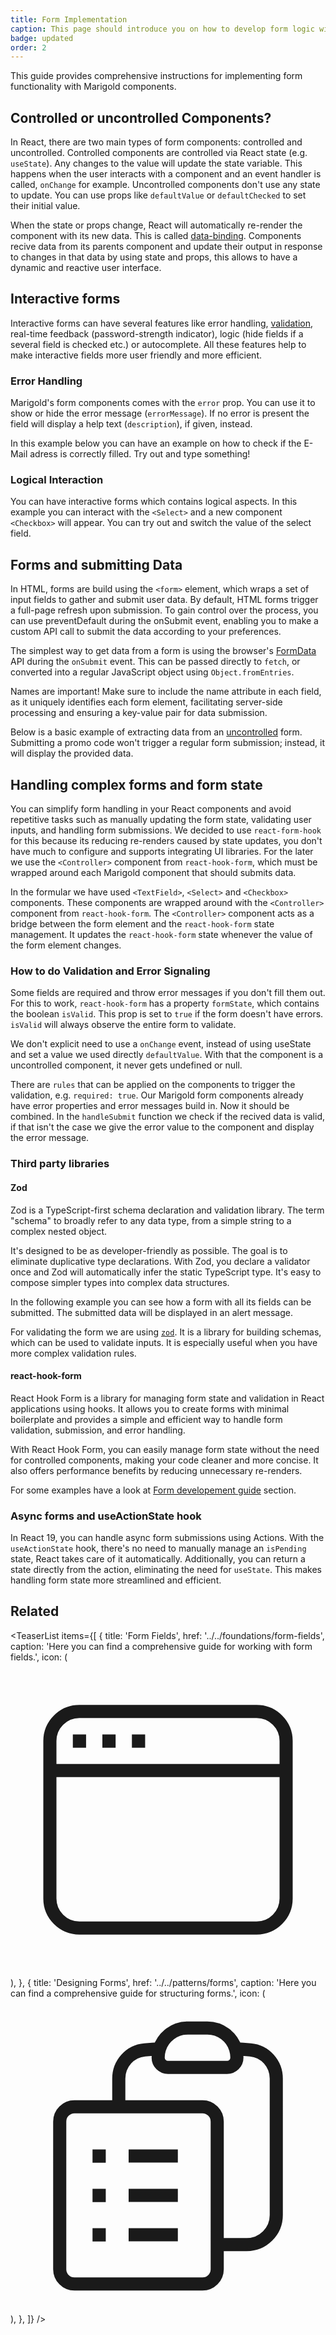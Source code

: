 ```yaml
---
title: Form Implementation
caption: This page should introduce you on how to develop form logic with Marigold.
badge: updated
order: 2
---
```


This guide provides comprehensive instructions for implementing form functionality with Marigold components.

## Controlled or uncontrolled Components?

In React, there are two main types of form components: controlled and uncontrolled.
Controlled components are controlled via React state (e.g. `useState`). Any changes to the value will update the state variable. This happens when the user interacts with a component and an event handler is called, `onChange` for example.
Uncontrolled components don't use any state to update. You can use props like `defaultValue` or `defaultChecked` to set their initial value.

When the state or props change, React will automatically re-render the component with its new data. This is called [data-binding](https://www.joshwcomeau.com/react/data-binding/). Components recive data from its parents component and update their output in response to changes in that data by using state and props, this allows to have a dynamic and reactive user interface.

## Interactive forms

Interactive forms can have several features like error handling, [validation](/foundations/validation), real-time feedback (password-strength indicator), logic (hide fields if a several field is checked etc.) or autocomplete.
All these features help to make interactive fields more user friendly and more efficient.

### Error Handling

Marigold's form components comes with the `error` prop. You can use it to show or hide the error message (`errorMessage`). If no error is present the field will display a help text (`description`), if given, instead.

In this example below you can have an example on how to check if the E-Mail adress is correctly filled.
Try out and type something!

<ComponentDemo file="./error-handling.demo.tsx" />

### Logical Interaction

You can have interactive forms which contains logical aspects. In this example you can interact with the `<Select>` and a new component `<Checkbox>` will appear. You can try out and switch the value of the select field.

<ComponentDemo file="./logical-interaction.demo.tsx" />

## Forms and submitting Data

In HTML, forms are build using the `<form>` element, which wraps a set of input fields to gather and submit user data. By default, HTML forms trigger a full-page refresh upon submission. To gain control over the process, you can use preventDefault during the onSubmit event, enabling you to make a custom API call to submit the data according to your preferences.

The simplest way to get data from a form is using the browser's [FormData](https://developer.mozilla.org/en-US/docs/Web/API/FormData) API during the `onSubmit` event. This can be passed directly to `fetch`, or converted into a regular JavaScript object using `Object.fromEntries`.

<SectionMessage variant="info">
  <SectionMessage.Title>Names are important!</SectionMessage.Title>
  <SectionMessage.Content>
    Make sure to include the name attribute in each field, as it uniquely
    identifies each form element, facilitating server-side processing and
    ensuring a key-value pair for data submission.
  </SectionMessage.Content>
</SectionMessage>

Below is a basic example of extracting data from an [uncontrolled](https://react.dev/learn/sharing-state-between-components#controlled-and-uncontrolled-components) form. Submitting a promo code won't trigger a regular form submission; instead, it will display the provided data.

<ComponentDemo file="./building-forms-submit.demo.tsx" />

## Handling complex forms and form state

You can simplify form handling in your React components and avoid repetitive tasks such as manually updating the form state, validating user inputs, and handling form submissions.
We decided to use `react-form-hook` for this because its reducing re-renders caused by state updates, you don't have much to configure and supports integrating UI libraries.
For the later we use the `<Controller>` component from `react-hook-form`, which must be wrapped around each Marigold component that should submits data.

In the formular we have used `<TextField>`, `<Select>` and `<Checkbox>` components. These components are wrapped around with the `<Controller>` component from `react-hook-form`. The `<Controller>` component acts as a bridge between the form element and the `react-hook-form` state management. It updates the `react-hook-form` state whenever the value of the form element changes.

<ComponentDemo file="./building-forms-hook-form.demo.tsx" />

### How to do Validation and Error Signaling

Some fields are required and throw error messages if you don't fill them out.
For this to work, `react-hook-form` has a property `formState`, which contains the boolean `isValid`. This prop is set to `true` if the form doesn't have errors. `isValid` will always observe the entire form to validate.

We don't explicit need to use a `onChange` event, instead of using useState and set a value we used directly `defaultValue`. With that the component is a uncontrolled component, it never gets undefined or null.

There are `rules` that can be applied on the components to trigger the validation, e.g. `required: true`. Our Marigold form components already have error properties and error messages build in. Now it should be combined. In the `handleSubmit` function we check if the recived data is valid, if that isn't the case we give the error value to the component and display the error message.

### Third party libraries

#### Zod

Zod is a TypeScript-first schema declaration and validation library. The term "schema" to broadly refer to any data type, from a simple string to a complex nested object.

It's designed to be as developer-friendly as possible. The goal is to eliminate duplicative type declarations. With Zod, you declare a validator once and Zod will automatically infer the static TypeScript type. It's easy to compose simpler types into complex data structures.

In the following example you can see how a form with all its fields can be submitted. The submitted data will be displayed in an alert message.

For validating the form we are using [`zod`](https://zod.dev/). It is a library for building schemas, which can be used to validate inputs. It is especially useful when you have more complex validation rules.

<ComponentDemo file="./building-forms-zod.demo.tsx" />

#### react-hook-form

React Hook Form is a library for managing form state and validation in React applications using hooks. It allows you to create forms with minimal boilerplate and provides a simple and efficient way to handle form validation, submission, and error handling.

With React Hook Form, you can easily manage form state without the need for controlled components, making your code cleaner and more concise. It also offers performance benefits by reducing unnecessary re-renders.

For some examples have a look at [Form developement guide](/patterns/form-implementation#handling-complex-forms-and-form-state) section.

### Async forms and useActionState hook

In React 19, you can handle async form submissions using Actions. With the `useActionState` hook, there's no need to manually manage an `isPending` state, React takes care of it automatically. Additionally, you can return a state directly from the action, eliminating the need for `useState`. This makes handling form state more streamlined and efficient.

<ComponentDemo file="./building-forms-async.demo.tsx" />

## Related

<TeaserList
  items={[
    {
      title: 'Form Fields',
      href: '../../foundations/form-fields',
      caption:
        'Here you can find a comprehensive guide for working with form fields.',
      icon: (
        <svg
          xmlns="http://www.w3.org/2000/svg"
          fill="none"
          viewBox="0 0 24 24"
          strokeWidth="1.5"
          stroke="currentColor"
          className="size-6"
        >
          <path
            strokeLinecap="round"
            strokeLinejoin="round"
            d="M3 8.25V18a2.25 2.25 0 0 0 2.25 2.25h13.5A2.25 2.25 0 0 0 21 18V8.25m-18 0V6a2.25 2.25 0 0 1 2.25-2.25h13.5A2.25 2.25 0 0 1 21 6v2.25m-18 0h18M5.25 6h.008v.008H5.25V6ZM7.5 6h.008v.008H7.5V6Zm2.25 0h.008v.008H9.75V6Z"
          />
        </svg>
      ),
    },
    {
      title: 'Designing Forms',
      href: '../../patterns/forms',
      caption: 'Here you can find a comprehensive guide for structuring forms.',
      icon: (
        <svg
          xmlns="http://www.w3.org/2000/svg"
          fill="none"
          viewBox="0 0 24 24"
          strokeWidth={1.5}
          stroke="currentColor"
          className="size-6"
        >
          <path
            strokeLinecap="round"
            strokeLinejoin="round"
            d="M9 12h3.75M9 15h3.75M9 18h3.75m3 .75H18a2.25 2.25 0 0 0 2.25-2.25V6.108c0-1.135-.845-2.098-1.976-2.192a48.424 48.424 0 0 0-1.123-.08m-5.801 0c-.065.21-.1.433-.1.664 0 .414.336.75.75.75h4.5a.75.75 0 0 0 .75-.75 2.25 2.25 0 0 0-.1-.664m-5.8 0A2.251 2.251 0 0 1 13.5 2.25H15c1.012 0 1.867.668 2.15 1.586m-5.8 0c-.376.023-.75.05-1.124.08C9.095 4.01 8.25 4.973 8.25 6.108V8.25m0 0H4.875c-.621 0-1.125.504-1.125 1.125v11.25c0 .621.504 1.125 1.125 1.125h9.75c.621 0 1.125-.504 1.125-1.125V9.375c0-.621-.504-1.125-1.125-1.125H8.25ZM6.75 12h.008v.008H6.75V12Zm0 3h.008v.008H6.75V15Zm0 3h.008v.008H6.75V18Z"
          />
        </svg>
      ),
    },
  ]}
/>
